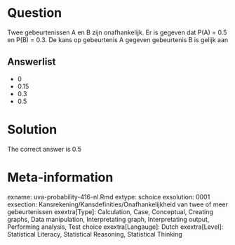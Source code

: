 Question
========

Twee gebeurtenissen A en B zijn onafhankelijk. Er is gegeven dat P(A) = 0.5 en P(B) = 0.3. De kans op gebeurtenis A gegeven gebeurtenis B is gelijk aan 

Answerlist
----------
* 0
* 0.15
* 0.3
* 0.5

Solution
========

The correct answer is  0.5 

Meta-information
================
exname: uva-probability-416-nl.Rmd 
extype: schoice 
exsolution: 0001 
exsection: Kansrekening/Kansdefinities/Onafhankelijkheid van twee of meer gebeurtenissen
exextra[Type]: Calculation, Case, Conceptual, Creating graphs, Data manipulation, Interpretating graph, Interpretating output, Performing analysis, Test choice 
exextra[Langauge]: Dutch 
exextra[Level]: Statistical Literacy, Statistical Reasoning, Statistical Thinking 
